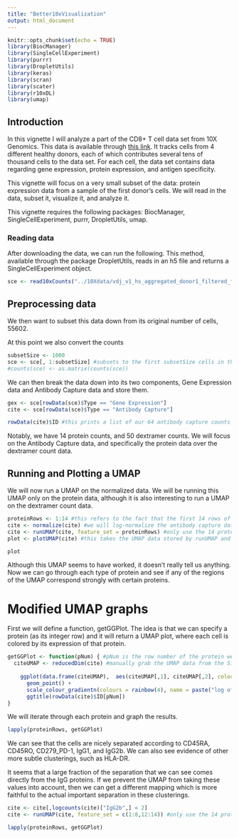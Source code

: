 ```yaml
---
title: "Better10xVisualization"
output: html_document
---
```


```r
knitr::opts_chunk$set(echo = TRUE)
library(BiocManager)
library(SingleCellExperiment)
library(purrr)
library(DropletUtils)
library(keras)
library(scran)
library(scater)
library(r10xDL)
library(umap)
```

## Introduction

In this vignette I will analyze a part of the CD8+ T cell data set from 10X Genomics. This data is available through [this link](https://support.10xgenomics.com/single-cell-vdj/datasets). It tracks cells from 4 different healthy donors, each of which contributes several tens of thousand cells to the data set. For each cell, the data set contains data regarding gene expression, protein expression, and antigen specificity.  

This vignette will focus on a very small subset of the data: protein expression data from a sample of the first donor's cells. We will read in the data, subset it, visualize it, and analyze it.  

This vignette requires the following packages: BiocManager, SingleCellExperiment, purrr, DropletUtils, umap.

### Reading data

After downloading the data, we can run the following. This method, available through the package DropletUtils, reads in an h5 file and returns a SingleCellExperiment object.

```r
sce <- read10xCounts("../10Xdata/vdj_v1_hs_aggregated_donor1_filtered_feature_bc_matrix.h5") #this file can be downloaded from the 10x site linked above
```

## Preprocessing data

We then want to subset this data down from its original number of cells, 55602. 

At this point we also convert the counts 

```r
subsetSize <- 1000
sce <- sce[, 1:subsetSize] #subsets to the first subsetSize cells in the object
#counts(sce) <- as.matrix(counts(sce))
```

We can then break the data down into its two components, Gene Expression data and Antibody Capture data and store them.

```r
gex <- sce[rowData(sce)$Type == "Gene Expression"]
cite <- sce[rowData(sce)$Type == "Antibody Capture"]

rowData(cite)$ID #this prints a list of our 64 antibody capture counts
```

Notably, we have 14 protein counts, and 50 dextramer counts. We will focus on the Antibody Capture data, and specifically the protein data over the dextramer count data.

## Running and Plotting a UMAP

We will now run a UMAP on the normalized data. We will be running this UMAP only on the protein data, although it is also interesting to run a UMAP on the dextramer count data. 

```r
proteinRows <- 1:14 #this refers to the fact that the first 14 rows of the cite data are protein counts
cite <- normalize(cite) #we will log-normalize the antibody capture data
cite <- runUMAP(cite, feature_set = proteinRows) #only use the 14 proteins for computing the umap
plot <- plotUMAP(cite) #this takes the UMAP data stored by runUMAP and converts it to a ggplot object
```

```r
plot
```

Although this UMAP seems to have worked, it doesn't really tell us anything. Now we can go through each type of protein and see if any of the regions of the UMAP correspond strongly with certain proteins.

# Modified UMAP graphs

First we will define a function, getGGPlot. The idea is that we can specify a protein (as its integer row) and it will return a UMAP plot, where each cell is colored by its expression of that protein.

```r
getGGPlot <- function(pNum) { #pNum is the row number of the protein we want to see
  citeUMAP <- reducedDim(cite) #manually grab the UMAP data from the SingleCellExperiment object
    
    ggplot(data.frame(citeUMAP),  aes(citeUMAP[,1], citeUMAP[,2], colour = logcounts(cite)[pNum,])) + #we want cells colored to their expression of the given protein
      geom_point() +
      scale_colour_gradientn(colours = rainbow(4), name = paste("log of", rowData(cite)$ID[pNum], "expression")) +
      ggtitle(rowData(cite)$ID[pNum])
}
```

We will iterate through each protein and graph the results.

```r
lapply(proteinRows, getGGPlot)
```

We can see that the cells are nicely separated according to CD45RA, CD45RO, CD279_PD-1, IgG1, and IgG2b. We can also see evidence of other more subtle clusterings, such as HLA-DR. 

It seems that a large fraction of the separation that we can see comes directly from the IgG proteins. If we prevent the UMAP from taking these values into account, then we can get a different mapping which is more faithful to the actual important separation in these clusterings.

```r
cite <- cite[,logcounts(cite)["IgG2b",] < 2]
cite <- runUMAP(cite, feature_set = c(1:8,12:14)) #only use the 14 proteins for computing the umap
```

```r
lapply(proteinRows, getGGPlot)
```


